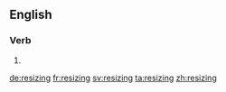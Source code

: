 ==English==

===Verb===
{{head|en}}

# {{present participle of|resize}}

[[de:resizing]]
[[fr:resizing]]
[[sv:resizing]]
[[ta:resizing]]
[[zh:resizing]]